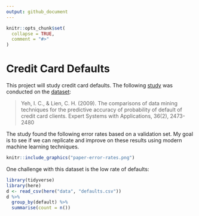 ```yaml
---
output: github_document
---
```


<!-- README.md is generated from README.Rmd. Please edit that file -->

```r
knitr::opts_chunk$set(
  collapse = TRUE,
  comment = "#>"
)
```

# Credit Card Defaults

This project will study credit card defaults. The following [study](https://github.com/wangzongyan/Default-of-credit-card-clients-Data-Project/blob/master/The%20comparisons%20of%20data%20mining%20techniques%20for%20the%20predictive%20accuracy%20of%20probability%20of%20default%20of%20credit%20card%20clients.pdf) was conducted on the [dataset](https://archive.ics.uci.edu/ml/datasets/default+of+credit+card+clients):

> Yeh, I. C., & Lien, C. H. (2009). The comparisons of data mining techniques for the predictive accuracy of probability of default of credit card clients. Expert Systems with Applications, 36(2), 2473-2480

The study found the following error rates based on a validation set. My goal is to see if we can replicate and improve on these results using modern machine learning techniques. 

```r
knitr::include_graphics("paper-error-rates.png")
```

One challenge with this dataset is the low rate of defaults:

```r
library(tidyverse)
library(here)
d <- read_csv(here("data", "defaults.csv"))
d %>%
  group_by(default) %>%
  summarise(count = n())
```


